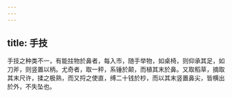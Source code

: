 ```yaml
---
---
---
```

title: 手技
---



手技之种类不一，有能拄物於鼻者，每入市，随手举物，如桌椅，则仰承其足，如刀斧，则竖置以柄。尤奇者，取一秤，系锤於颠，而植其末於鼻。又取稻草，摘取其末尺许，揉之极熟，而又捋之使直，缚二十钱於杪，而以其末竖置鼻尖，皆横出於外，不失坠也。